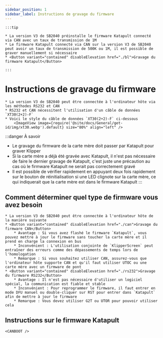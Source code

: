 ```yaml
---
sidebar_position: 1
sidebar_label: Instructions de gravage du firmware
---
```





    :::tip

    * La version V3 de SB2040 préinstalle le firmware Katapult connecté via CAN avec un taux de transmission de 1M
    * Le firmware Katapult connecté via CAN sur la version V3 de SB2040 peut avoir un taux de transmission de 500K ou 1M, il est possible de graver manuellement si nécessaire
    * <Button variant="contained" disableElevation href="./bl">Gravage du firmware Katapult</Button>

    :::

# Instructions de gravage du firmware

    * La version V3 de SB2040 peut être connectée à l'ordinateur hôte via les méthodes RS232 et CAN
    * RS232 et CAN nécessitent l'utilisation d'un câble de données `XT30(2+2)-F`
    * Voici le style du câble de données `XT30(2+2)-F` ci-dessous
        <ImageView image={require('@site/docs/General/get-id/img/xt30.webp').default} size="80%" align="left" />

:::danger À savoir
* Le gravage du firmware de la carte mère doit passer par Katapult pour graver Klipper
* Si la carte mère a déjà été gravée avec Katapult, il n'est pas nécessaire de faire le dernier gravage de Katapult, c'est juste une précaution au cas où le firmware Katapult ne serait pas correctement gravé
* Il est possible de vérifier rapidement en appuyant deux fois rapidement sur le bouton de réinitialisation si une LED clignote sur la carte mère, ce qui indiquerait que la carte mère est dans le firmware Katapult
:::

## Comment déterminer quel type de firmware vous avez besoin

    * La version V3 de SB2040 peut être connectée à l'ordinateur hôte de la manière suivante
    * <Button variant="contained" disableElevation href="./can">Gravage du firmware CAN</Button>
        * Avantage : Si vous avez flashé le firmware `Katapult`, vous pouvez mettre à jour le firmware sans toucher la carte mère et il prend en charge la connexion en bus
        * Inconvénient : L'utilisation conjointe de `KlipperScreen` peut entraîner des erreurs comme des dépassements de temps lors de l'homologation
        * Remarque : Si vous souhaitez utiliser CAN, assurez-vous que l'ordinateur hôte supporte CAN et qu'il faut utiliser UTOC ou une carte mère avec un firmware de pont
    * <Button variant="contained" disableElevation href="./rs232">Gravage du firmware RS232</Button>
        * Avantage : Il n'est pas nécessaire d'utiliser un logiciel spécial, la communication est fiable et stable
        * Inconvénient : Pour reprogrammer le firmware, il faut entrer en mode DFU manuel ou double-cliquer sur RST pour entrer dans `Katapult` afin de mettre à jour le firmware
        * Remarque : Vous devez utiliser G2T ou UTOR pour pouvoir utiliser cela

## Instructions sur le firmware Katapult

    
    <CANBOOT />